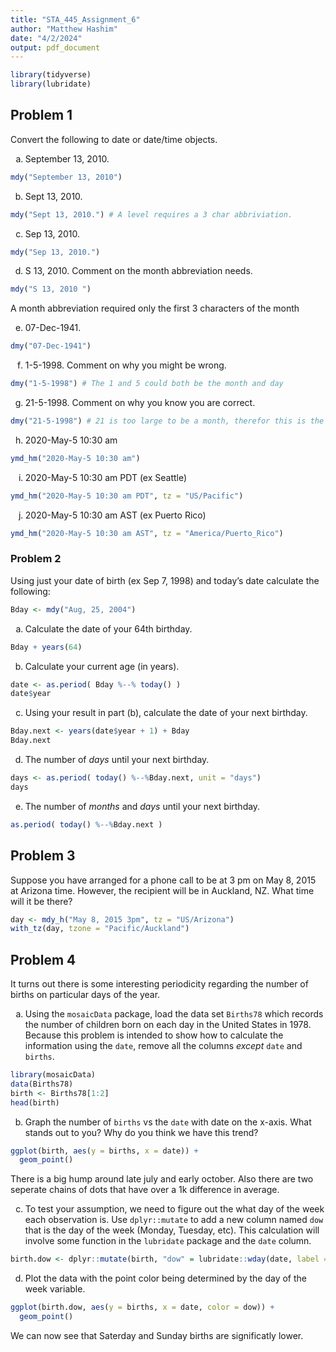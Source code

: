 ---
title: "STA_445_Assignment_6"
author: "Matthew Hashim"
date: "4/2/2024"
output: pdf_document
---

```{r message=FALSE, warning=FALSE}
library(tidyverse)
library(lubridate)
```
## Problem 1
Convert the following to date or date/time objects.

a. September 13, 2010.
```{r}
mdy("September 13, 2010")
```
b. Sept 13, 2010.
```{r}
mdy("Sept 13, 2010.") # A level requires a 3 char abbriviation.
```
c. Sep 13, 2010.
```{r}
mdy("Sep 13, 2010.")
```

d. S 13, 2010. Comment on the month abbreviation needs.
```{r}
mdy("S 13, 2010 ")
```
A month abbreviation required only the first 3 characters of the month

e. 07-Dec-1941.

```{r}
dmy("07-Dec-1941")
```

f. 1-5-1998. Comment on why you might be wrong.
```{r}
dmy("1-5-1998") # The 1 and 5 could both be the month and day
```

g. 21-5-1998. Comment on why you know you are correct.

```{r}
dmy("21-5-1998") # 21 is too large to be a month, therefor this is the only possible way
```
h. 2020-May-5 10:30 am
```{r}
ymd_hm("2020-May-5 10:30 am")
```

i. 2020-May-5 10:30 am PDT (ex Seattle)
```{r}
ymd_hm("2020-May-5 10:30 am PDT", tz = "US/Pacific")
```
j. 2020-May-5 10:30 am AST (ex Puerto Rico)
```{r}
ymd_hm("2020-May-5 10:30 am AST", tz = "America/Puerto_Rico")
```

### Problem 2

Using just your date of birth (ex Sep 7, 1998) and today's date calculate the following:
```{r}
Bday <- mdy("Aug, 25, 2004")
```
a. Calculate the date of your 64th birthday.
```{r}
Bday + years(64)
```
b. Calculate your current age (in years). 
```{r}
date <- as.period( Bday %--% today() )
date$year
```
c. Using your result in part (b), calculate the date of your next birthday.
```{r}
Bday.next <- years(date$year + 1) + Bday
Bday.next
```

d. The number of _days_ until your next birthday.
```{r}
days <- as.period( today() %--%Bday.next, unit = "days")
days
```
e. The number of _months_ and _days_ until your next birthday.
```{r}
as.period( today() %--%Bday.next )
```

## Problem 3

Suppose you have arranged for a phone call to be at 3 pm on May 8, 2015 at Arizona time. However, the recipient will be in Auckland, NZ. What time will it be there? 

```{r}
day <- mdy_h("May 8, 2015 3pm", tz = "US/Arizona")
with_tz(day, tzone = "Pacific/Auckland")
```

## Problem 4

It turns out there is some interesting periodicity regarding the number of births on particular days of the year.

a. Using the `mosaicData` package, load the data set `Births78` which records the number of children born on each day in the United States in 1978. Because this problem is intended to show how to calculate the information using the `date`, remove all the columns *except* `date` and `births`. 
```{r message=FALSE, warning=FALSE}
library(mosaicData)
data(Births78)
birth <- Births78[1:2]
head(birth)
```
b. Graph the number of `births` vs the `date` with date on the x-axis. What stands out to you? Why do you think we have this trend?

```{r}
ggplot(birth, aes(y = births, x = date)) + 
  geom_point()
```

There is a big hump around late july and early october. Also there are two seperate chains of dots that have over a 1k difference in average.

c. To test your assumption, we need to figure out the what day of the week each observation is. Use `dplyr::mutate` to add a new column named `dow` that is the day of the week (Monday, Tuesday, etc). This calculation will involve some function in the `lubridate` package and the `date` column.
```{r}
birth.dow <- dplyr::mutate(birth, "dow" = lubridate::wday(date, label = TRUE))
```
d. Plot the data with the point color being determined by the day of the week variable.

```{r}
ggplot(birth.dow, aes(y = births, x = date, color = dow)) + 
  geom_point()
```

We can now see that Saterday and Sunday births are significatly lower.







